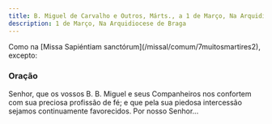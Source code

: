 ```yaml
---
title: B. Miguel de Carvalho e Outros, Márts., a 1 de Março, Na Arquidiocese de Braga
description: 1 de Março, Na Arquidiocese de Braga
---
```


<aside>
  Como na [Missa Sapiéntiam sanctórum](/missal/comum/7muitosmartires2), excepto:
</aside>

### Oração

Senhor, que os vossos B. B. Miguel e seus Companheiros nos confortem com sua preciosa profissão de fé; e que pela sua piedosa intercessão sejamos continuamente favorecidos. Por nosso Senhor...
